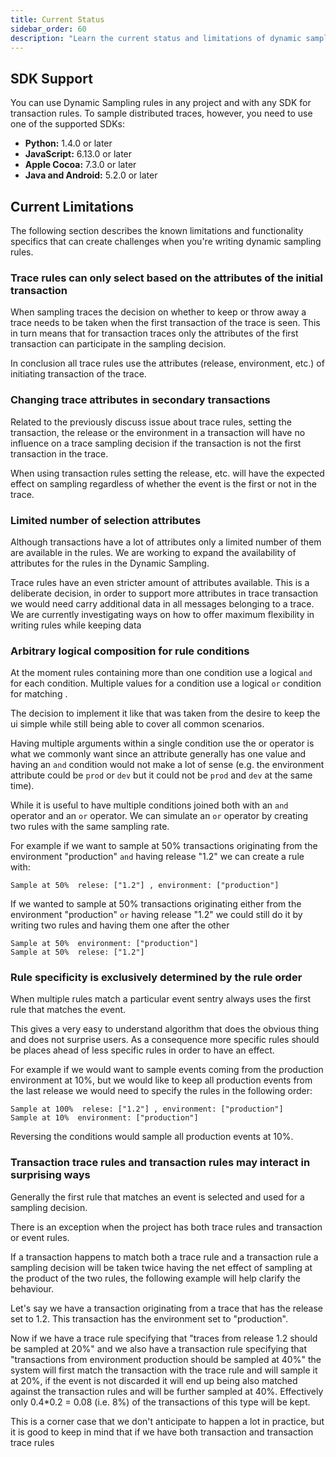 ```yaml
---
title: Current Status
sidebar_order: 60
description: "Learn the current status and limitations of dynamic sampling implementations."
---
```


## SDK Support

<!-- This will be temporarily commented out until we enable the error rules again
You can use Dynamic Sampling rules in any project and with any SDK for both error and transaction rules. To sample distributed traces, however, you need to use one of the supported SDKs:
-->

You can use Dynamic Sampling rules in any project and with any SDK for transaction rules. To sample distributed traces, however, you need to use one of the supported SDKs:

- **Python:** 1.4.0 or later
- **JavaScript:** 6.13.0 or later
- **Apple Cocoa:** 7.3.0 or later
- **Java and Android:** 5.2.0 or later

## Current Limitations

The following section describes the known limitations and functionality specifics that can create challenges when you're writing dynamic sampling rules.

### Trace rules can only select based on the attributes of the initial transaction

When sampling traces the decision on whether to keep or throw away a trace needs to be taken when the first transaction
of the trace is seen. This in turn means that for transaction traces only the attributes of the first transaction can
participate in the sampling decision.

In conclusion all trace rules use the attributes (release, environment, etc.) of initiating transaction of the trace.

### Changing trace attributes in secondary transactions

Related to the previously discuss issue about trace rules, setting the transaction, the release or the environment in a
transaction will have no influence on a trace sampling decision if the transaction is not the first transaction in the
trace.

<!-- This will be temporarily commented out until we enable the error rules again
When using transaction or error rules setting the transaction, the release, etc. will have the expected effect on
sampling regardless if the event is the first or not in the trace.
-->

When using transaction rules setting the release, etc. will have the expected effect on sampling regardless of whether the event is the first or not in the trace.

### Limited number of selection attributes

<!-- This will be temporarily commented out until we enable the error rules again
Although transactions and errors have a lot of attributes only a limited number of them are
available in the rules. We are working to expand the availability of attributes for both
Error and Transaction rules.
-->

Although transactions have a lot of attributes only a limited number of them are
available in the rules. We are working to expand the availability of attributes for the rules in the Dynamic Sampling.

Trace rules have an even stricter amount of attributes available. This is a deliberate decision,
in order to support more attributes in trace transaction we would need carry additional data in
all messages belonging to a trace. We are currently investigating ways on how to offer maximum
flexibility in writing rules while keeping data

### Arbitrary logical composition for rule conditions

At the moment rules containing more than one condition use a logical `and` for each condition.
Multiple values for a condition use a logical `or` condition for matching .

The decision to implement it like that was taken from the desire to keep the ui simple while still being able to cover
all common scenarios.

Having multiple arguments within a single condition use the or operator is what we commonly want since an attribute
generally has one value and having an `and` condition would not make a lot of sense (e.g. the environment attribute
could be `prod` or `dev` but it could not be `prod` and `dev` at the same time).

While it is useful to have multiple conditions joined both with an `and` operator and an `or` operator. We can simulate
an `or` operator by creating two rules with the same sampling rate.

<!-- This will be temporarily commented out until we enable the error rules again
For example if we want to sample at 50% errors originating from the environment "production" `and` having release "1.2"
we can create a rule with:
-->

For example if we want to sample at 50% transactions originating from the environment "production" `and` having release "1.2"
we can create a rule with:

```
Sample at 50%  relese: ["1.2"] , environment: ["production"]
```

<!--  This will be temporarily commented out until we enable the error rules again
If we wanted to sample at 50% errors originating either from the environment "production" `or` having release "1.2" we
could still do it by writing two rules and having them one after the other
-->

If we wanted to sample at 50% transactions originating either from the environment "production" `or` having release "1.2" we
could still do it by writing two rules and having them one after the other

```
Sample at 50%  environment: ["production"]
Sample at 50%  relese: ["1.2"]
```


### Rule specificity is exclusively determined by the rule order

When multiple rules match a particular event sentry always uses the first rule that matches the event.

This gives a very easy to understand algorithm that does the obvious thing and does not surprise users.
As a consequence more specific rules should be places ahead of less specific rules in order to have an effect.

For example if we would want to sample events coming from the production environment at 10%, but we would like
to keep all production events from the last release we would need to specify the rules in the following order:

```
Sample at 100%  relese: ["1.2"] , environment: ["production"]
Sample at 10%  environment: ["production"]
```

Reversing the conditions would sample all production events at 10%.

### Transaction trace rules and transaction rules may interact in surprising ways

Generally the first rule that matches an event is selected and used for a sampling decision.

There is an exception when the project has both trace rules and transaction or event rules.

If a transaction happens to match both a trace rule and a transaction rule a sampling decision will
be taken twice having the net effect of sampling at the product of the two rules, the following example
will help clarify the behaviour.

Let's say we have a transaction originating from a trace that has the release set to 1.2. This transaction has
the environment set to "production".

Now if we have a trace rule specifying that "traces from release 1.2 should be sampled at 20%" and we also have
a transaction rule specifying that "transactions from environment production should be sampled at 40%" the system
will first match the transaction with the trace rule and will sample it at 20%, if the event is not discarded it will
end up being also matched against the transaction rules and will be further sampled at 40%. Effectively only 0.4*0.2 = 0.08
(i.e. 8%) of the transactions of this type will be kept.

This is a corner case that we don't anticipate to happen a lot in practice, but it is good to keep in mind that if we have
both transaction and transaction trace rules
